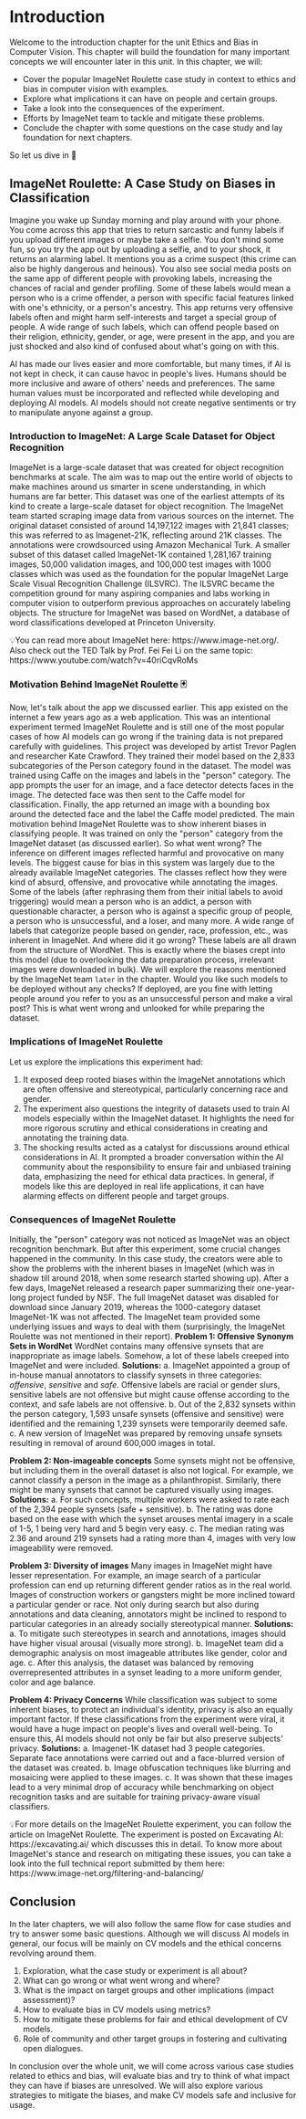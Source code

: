 # Introduction

Welcome to the introduction chapter for the unit Ethics and Bias in Computer Vision. This chapter will build the foundation for many important concepts we will encounter later in this unit.
In this chapter, we will:
- Cover the popular ImageNet Roulette case study in context to ethics and bias in computer vision with examples.
- Explore what implications it can have on people and certain groups.
- Take a look into the consequences of the experiment.
- Efforts by ImageNet team to tackle and mitigate these problems.
- Conclude the chapter with some questions on the case study and lay foundation for next chapters.

So let us dive in 🤗

## ImageNet Roulette: A Case Study on Biases in Classification 

Imagine you wake up Sunday morning and play around with your phone. You come across this app that tries to return sarcastic and funny labels if you upload different images or maybe take a selfie. You don't mind some fun, so you try the app out by uploading a selfie, and to your shock, it returns an alarming label. It mentions you as a crime suspect (this crime can also be highly dangerous and heinous). You also see social media posts on the same app of different people with provoking labels, increasing the chances of racial and gender profiling. Some of these labels would mean a person who is a crime offender, a person with specific facial features linked with one's ethnicity, or a person's ancestry. This app returns very offensive labels often and might harm self-interests and target a special group of people. A wide range of such labels, which can offend people based on their religion, ethnicity, gender, or age, were present in the app, and you are just shocked and also kind of confused about what's going on with this. 

AI has made our lives easier and more comfortable, but many times, if AI is not kept in check, it can cause havoc in people's lives. Humans should be more inclusive and aware of others' needs and preferences. The same human values must be incorporated and reflected while developing and deploying AI models. AI models should not create negative sentiments or try to manipulate anyone against a group. 

### Introduction to ImageNet: A Large Scale Dataset for Object Recognition

ImageNet is a large-scale dataset that was created for object recognition benchmarks at scale. The aim was to map out the entire world of objects to make machines around us smarter in scene understanding, in which humans are far better. This dataset was one of the earliest attempts of its kind to create a large-scale dataset for object recognition. The ImageNet team started scraping image data from various sources on the internet. The original dataset consisted of around 14,197,122 images with 21,841 classes; this was referred to as Imagenet-21K, reflecting around 21K classes. The annotations were crowdsourced using Amazon Mechanical Turk. A smaller subset of this dataset called ImageNet-1K contained 1,281,167 training images, 50,000 validation images, and 100,000 test images with 1000 classes which was used as the foundation for the popular ImageNet Large Scale Visual Recognition Challenge (ILSVRC). The ILSVRC became the competition ground for many aspiring companies and labs working in computer vision to outperform previous approaches on accurately labeling objects. The structure for ImageNet was based on WordNet, a database of word classifications developed at Princeton University.

<Tip>
💡You can read more about ImageNet here: https://www.image-net.org/. Also check out the TED Talk by Prof. Fei Fei Li on the same topic: https://www.youtube.com/watch?v=40riCqvRoMs
</Tip>

### Motivation Behind ImageNet Roulette 🃏

Now, let's talk about the app we discussed earlier. This app existed on the internet a few years ago as a web application. This was an intentional experiment termed ImageNet Roulette and is still one of the most popular cases of how AI models can go wrong if the training data is not prepared carefully with guidelines. This project was developed by artist Trevor Paglen and researcher Kate Crawford. They trained their model based on the 2,833 subcategories of the Person category found in the dataset.
The model was trained using Caffe on the images and labels in the "person" category. The app prompts the user for an image, and a face detector detects faces in the image. The detected face was then sent to the Caffe model for classification. Finally, the app returned an image with a bounding box around the detected face and the label the Caffe model predicted. 
The main motivation behind ImageNet Roulette was to show inherent biases in classifying people. It was trained on only the "person" category from the ImageNet dataset (as discussed earlier). So what went wrong? The inference on different images reflected harmful and provocative on many levels. The biggest cause for bias in this system was largely due to the already available ImageNet categories. The classes reflect how they were kind of absurd, offensive, and provocative while annotating the images. Some of the labels (after rephrasing them from their initial labels to avoid triggering) would mean a person who is an addict, a person with questionable character, a person who is against a specific group of people, a person who is unsuccessful, and a loser, and many more. A wide range of labels that categorize people based on gender, race, profession, etc., was inherent in ImageNet. And where did it go wrong? These labels are all drawn from the structure of WordNet. This is exactly where the biases crept into this model (due to overlooking the data preparation process, irrelevant images were downloaded in bulk). We will explore the reasons mentioned by the ImageNet team `later` in the chapter.
Would you like such models to be deployed without any checks? If deployed, are you fine with letting people around you refer to you as an unsuccessful person and make a viral post? This is what went wrong and unlooked for while preparing the dataset. 

### Implications of ImageNet Roulette

Let us explore the implications this experiment had:

1. It exposed deep rooted biases within the ImageNet annotations which are often offensive and stereotypical, particularly concerning race and gender.
2. The experiment also questions the integrity of datasets used to train AI models especially within the ImageNet dataset. It highlights the need for more rigorous scrutiny and ethical considerations in creating and annotating the training data.
3. The shocking results acted as a catalyst for discussions around ethical considerations in AI. It prompted a broader conversation within the AI community about the responsibility to ensure fair and unbiased training data, emphasizing the need for ethical data practices.
In general, if models like this are deployed in real life applications, it can have alarming effects on different people and target groups.

### Consequences of ImageNet Roulette

Initially, the "person" category was not noticed as ImageNet was an object recognition benchmark. But after this experiment, some crucial changes happened in the community. In this case study, the creators were able to show the problems with the inherent biases in ImageNet (which was in shadow till around 2018, when some research started showing up). After a few days, ImageNet released a research paper summarizing their one-year-long project funded by NSF. The full ImageNet dataset was disabled for download since January 2019, whereas the 1000-category dataset ImageNet-1K was not affected. The ImageNet team provided some underlying issues and ways to deal with them (surprisingly, the ImageNet Roulette was not mentioned in their report).
**Problem 1: Offensive Synonym Sets in WordNet** WordNet contains many offensive synsets that are inappropriate as image labels. Somehow, a lot of these labels creeped into ImageNet and were included. 
**Solutions:** 
a. ImageNet appointed a group of in-house manual annotators to classify synsets in three categories: *offensive*, *sensitive* and *safe*. Offensive labels are racial or gender slurs, sensitive labels are not offensive but might cause offense according to the context, and safe labels are not offensive.
b. Out of the 2,832 synsets within the person category, 1,593 unsafe synsets (offensive and sensitive) were identified and the remaining 1,239 synsets were temporarily deemed safe. 
c. A new version of ImageNet was prepared by removing unsafe synsets resulting in removal of around 600,000 images in total.

**Problem 2: Non-imageable concepts** Some synsets might not be offensive, but including them in the overall dataset is also not logical. For example, we cannot classify a person in the image as a philanthropist. Similarly, there might be many synsets that cannot be captured visually using images. 
**Solutions:**
a. For such concepts, multiple workers were asked to rate each of the 2,394 people synsets (safe + sensitive).
b. The rating was done based on the ease with which the synset arouses mental imagery in a scale of 1-5, 1 being very hard and 5 begin very easy.
c. The median rating was 2.36 and around 219 synsets had a rating more than 4, images with very low imageability were removed.

**Problem 3: Diversity of images** Many images in ImageNet might have lesser representation. For example, an image search of a particular profession can end up returning different gender ratios as in the real world. Images of construction workers or gangsters might be more inclined toward a particular gender or race.  Not only during search but also during annotations and data cleaning, annotators might be inclined to respond to particular categories in an already socially stereotypical manner. 
**Solutions:**
a. To mitigate such stereotypes in search and annotations, images should have higher visual arousal (visually more strong).
b. ImageNet team did a demographic analysis on most imageable attributes like gender, color and age.
c. After this analysis, the dataset was balanced by removing overrepresented attributes in a synset leading to a more uniform gender, color and age balance. 

**Problem 4: Privacy Concerns** While classification was subject to some inherent biases, to protect an individual's identity, privacy is also an equally important factor. If these classifications from the experiment were viral, it would have a huge impact on people's lives and overall well-being. To ensure this, AI models should not only be fair but also preserve subjects' privacy.
**Solutions:**
a. Imagenet-1K dataset had 3 people categories. Separate face annotations were carried out and a face-blurred version of the dataset was created.
b. Image obfuscation techniques like blurring and mosaicing were applied to these images.
c. It was shown that these images lead to a very minimal drop of accuracy while benchmarking on object recognition tasks and are suitable for training privacy-aware visual classifiers.

<Tip>
💡For more details on the ImageNet Roulette experiment, you can follow the article on ImageNet Roulette. The experiment is posted on Excavating AI: https://excavating.ai/ which discusses this in detail. To know more about ImageNet's stance and research on mitigating these issues, you can take a look into the full technical report submitted by them here: https://www.image-net.org/filtering-and-balancing/ 
</Tip>

## Conclusion 

In the later chapters, we will also follow the same flow for case studies and try to answer some basic questions. Although we will discuss AI models in general, our focus will be mainly on CV models and the ethical concerns revolving around them.

1. Exploration, what the case study or experiment is all about?
2. What can go wrong or what went wrong and where?
3. What is the impact on target groups and other implications (impact assessment)?
4. How to evaluate bias in CV models using metrics?
4. How to mitigate these problems for fair and ethical development of CV models.
5. Role of community and other target groups in fostering and cultivating open dialogues.

In conclusion over the whole unit, we will come across various case studies related to ethics and bias, will evaluate bias and try to think of what impact they can have if biases are unresolved. We will also explore various strategies to mitigate the biases, and make CV models safe and inclusive for usage.
